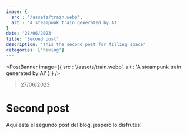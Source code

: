 ```yaml
---
image: {
  src : '/assets/train.webp',
  alt : 'A steampunk train generated by AI'
}
date: '28/06/2023'
title: 'Second post'
description: 'This the second post for filling space'
categories: ['hiking']
---
```


<PostBanner image={{
  src : '/assets/train.webp',
  alt : 'A steampunk train generated by AI'
}
} />

> 27/06/2023

# Second post

Aquí está el segundo post del blog, ¡espero lo disfrutes!
